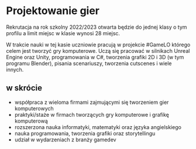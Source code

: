 # Projektowanie gier

Rekrutacja na rok szkolny 2022/2023 otwarta będzie do jednej klasy o tym profilu
a limit miejsc w klasie wynosi 28 miejsc.

W trakcie nauki w tej kasie uczniowie pracują w projekcie #GameLO którego celem
jest tworzyć gry komputerowe. Uczą się pracować w silnikach Unreal Engine oraz
Unity, programowania w C#, tworzenia grafiki 2D i 3D (w tym programu Blender),
pisania scenariuszy, tworzenia cutscenes i wiele innych.

## w skrócie

- współpraca z wieloma firmami zajmującymi się tworzeniem gier komputerowych
- praktyki/staże w firmach tworzących gry komputerowe i grafikę komputerową
- rozszerzona nauka informatyki, matematyki oraz języka angielskiego
- nauka programowania, tworzenia grafiki oraz storytellingu
- udział w wydarzeniach z branży gamedev
